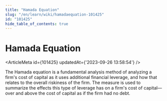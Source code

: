 ```yaml
---
title: "Hamada Equation"
slug: "/en/learn/wiki/hamadaequation-101425"
id: "101425"
hide_table_of_contents: true
---
```



# Hamada Equation

<ArticleMeta id={101425} updatedAt={'2023-09-26 13:58:54'} />
<div className='border-solid border-b border-t-0 my-4 border-[var(--ifm-color-gray-300)]' />

The Hamada equation is a fundamental analysis method of analyzing a firm's cost of capital as it uses additional financial leverage, and how that relates to the overall riskiness of the firm. The measure is used to summarize the effects this type of leverage has on a firm's cost of capital—over and above the cost of capital as if the firm had no debt.
